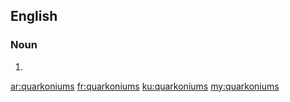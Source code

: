 {{also|Quarkoniums}}
==English==

===Noun===
{{head|en|noun plural form}}

# {{plural of|quarkonium|lang=en}}

[[ar:quarkoniums]]
[[fr:quarkoniums]]
[[ku:quarkoniums]]
[[my:quarkoniums]]